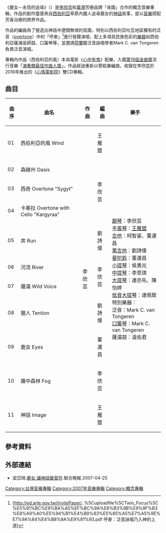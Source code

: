{{Link style|time=2015-12-11T02:12:53+00:00}}
{{Infobox Album
| Name = 鹿女－永恆的追尋
| Original_name = 
| Type = 專輯
| Longtype =
| Artist = [[李欣芸|李欣芸]] 
| Released = 2007年5月11日
| Genre = 演奏音樂
| Label = 肯園國際
| Producer = 李欣芸
| Reviews = 台灣首張結合音樂和芳療創作專輯<ref>[http://www.cango-shop.com/merc_intro.aspx?id=151 鹿女 永恆的追尋專輯].肯園 芳香購物網{{webarchive|url=https://web.archive.org/web/20110925002041/http://www.cango-shop.com/merc_intro.aspx?id=151 |date=2011-09-25 }}</ref>
}}
《鹿女－永恆的追尋》（{{lang-en|Hind}}）是[[李欣芸|李欣芸]]和[[臺灣|臺灣]]芳療品牌「肯園」合作的概念音樂專輯，作品的創作靈感來自[[西伯利亞|西伯利亞]]草原內獵人追尋鹿女的[[神話|神話]]故事，是以[[音樂|音樂]]搭配芳香治療的跨界作品。

作品的編曲為了營造出神話中遼闊無垠的氛圍，特別以西伯利亞吐瓦地區獨有的泛音（[[:en:Overtone_singing|overtone]]）中的「呼麥」<ref>[http://ed.arte.gov.tw/InvitePaper/..%5Cuploadfile%5CTwin_Focus%5C%E5%91%BC%E9%BA%A5%EF%BC%9A%E6%B3%9B%E9%9F%B3%E8%A9%A0%E5%94%B1%E4%B9%83%E5%85%A5%E7%A5%9E%E7%9A%84%E4%B8%8A%E9%81%93.pdf 呼麥：泛音詠唱乃入神的上道]</ref>進行發聲演唱，配上多項具民族色彩的[[樂器|樂器]]如西伯利亞薩滿巫師鼓、口簧琴等，並邀請[[荷蘭|荷蘭]]籍泛音詠唱學者Mark C. van Tongeren負責泛音演唱。

專輯內作品〈西伯利亞的風〉本為電影《[[心中有鬼|心中有鬼]]》配樂，入圍[[第19屆金曲獎|第19屆金曲獎]]流行音樂「[[最佳作曲人獎_(金曲獎)|演奏類最佳作曲人獎]]」。作品經過重新以管絃樂編曲，收錄在李欣芸於2016年推出的《[[心情電影院|心情電影院]]》雙CD專輯。

==曲目==
{| class="wikitable"
! 曲序 !! 曲名 !! 作曲 !! 編曲 !! 樂手
|-
| 01 || 西伯利亞的風 Wind || rowspan=11 |李欣芸 || 王雁盟 || valign=top rowspan=11 | [[鋼琴|鋼琴]]：李欣芸<br />[[手風琴|手風琴]]：[[王雁盟|王雁盟]]<br />[[吉他|吉他]]：柯智豪、董運昌<br />[[電吉他|電吉他]]：劉詩偉<br />[[曼陀鈴|曼陀鈴]]：董運昌<br />[[小提琴|小提琴]]：侯勇光<br />[[中提琴|中提琴]]：李思琪<br />[[大提琴|大提琴]]：連亦先、陳怡婷<br />[[低音大提琴|低音大提琴]]：連佩致<br />特別樂器：<br />泛音：Mark C. van Tongeren<br />[[口簧琴|口簧琴]]：Mark C. van Tongeren<br />薩滿鼓：溫佑君
|-
| 02 || 森綠州 Oasis || rowspan=3 | 李欣芸  
|-
| 03 || 西奇 Overtone "Sygyt" 
|-
| 04 || 卡基拉 Overtone with Cello "Kargyraa" 
|-
| 05 || 奔 Run || 劉詩偉 
|-
| 06 || 河流 River || rowspan=2 | 李欣芸 
|-
| 07 || 薩滿 Wild Voice 
|-
| 08 || 獵人 Tention || 劉詩偉 
|-
| 09 || 鹿女 Eyes || 董運昌 
|-
| 10 || 霧中森林 Fog || 李欣芸
|-
| 11 || 神話 Image || 王雁盟 
|}

==參考資料==
{{reflist}}


==外部連結==
*梁岱琦.[http://summermontreal.blogspot.com/2007/04/aroma_25.html 鹿女 讓神話變音符]{{Wayback|url=http://summermontreal.blogspot.com/2007/04/aroma_25.html |date=20160305002729 }}.聯合晚報.2007-04-25


[[Category:台灣音樂專輯|Category:台灣音樂專輯]]
[[Category:2007年音樂專輯|Category:2007年音樂專輯]]
[[Category:概念專輯|Category:概念專輯]]
